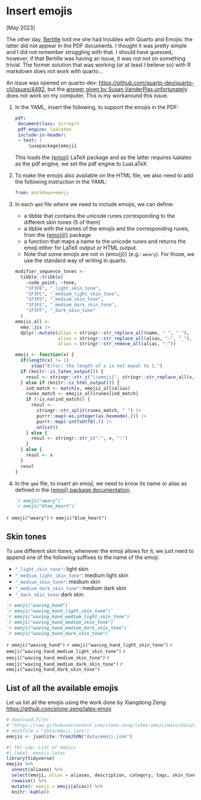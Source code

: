 # Insert emojis

\[May 2023\]

The other day, [Bertille](bertillepicard.github.io/) told me she had troubles with Quarto and Emojis: the latter did not appear in the PDF documents. I thought it was pretty simple and I did not remember struggling with that. I should have guessed, however, if that Bertille was having an issue, it was not not on something trivial. The former solution that was working (or at least I believe so) with R markdown does not work with quarto...

An issue was opened on quarto-dev: <https://github.com/quarto-dev/quarto-cli/issues/4492>, but the [answer given by Susan VanderPlas unfortunately](https://github.com/quarto-dev/quarto-cli/issues/4492#issuecomment-1548655951) does not work on my computer. This is my workaround this issue.

1.  In the YAML, insert the following, to support the emojis in the PDF:

    ```yaml
    pdf:
     documentclass: scrreprt
     pdf-engine: lualatex
     include-in-header:
     - text: |
         \usepackage{emoji}
    ```

    This loads the [{emoji}](https://ctan.math.washington.edu/tex-archive/macros/luatex/latex/emoji/emoji-doc.pdf) LaTeX package and as the latter requires lualatex as the pdf engine, we set the pdf engine to LuaLaTeX.

2.  To make the emojis also available on the HTML file, we also need to add the following instruction in the YAML:

    ```yaml
    from: markdown+emoji
    ```

3.  In each `qmd` file where we need to include emojis, we can define:

    - a tibble that contains the unicode runes corresponding to the different skin tones (5 of them)
    - a tibble with the names of the emojis and the corresponding runes, from the [{emo(ji)}](https://github.com/hadley/emo) package
    - a function that maps a name to the unicode runes and returns the emoji either for LaTeX output or HTML output.
    - Note that some emojis are not in {emo(ji)} (e.g.: `weary`). For those, we use the standard way of writing in quarto.

    ```r
    modifier_sequence_tones <- 
      tibble::tribble(
        ~code_point, ~tone,
        "1F3FB", "_light_skin_tone",
        "1F3FC", "_medium_light_skin_tone",
        "1F3FD", "_medium_skin_tone",
        "1F3FE", "_medium_dark_skin_tone",
        "1F3FF", "_dark_skin_tone"
      )
    emojis_all <- 
      emo::jis |>
      dplyr::mutate(alias = stringr::str_replace_all(name, " ", "_"),
                    alias = stringr::str_replace_all(alias, "-", "_"),
                    alias = stringr::str_remove_all(alias, ":"))
    
    emoji <- function(x) {
      if(length(x) != 1)  
          stop("Error: the length of x is not equal to 1.")
      if (knitr::is_latex_output()) {
        resul <- stringr::str_c("\\emoji{", stringr::str_replace_all(x, "_", "-"), "}")
      } else if (knitr::is_html_output()) {
        ind_match <- match(x, emojis_all$alias)
        runes_match <- emojis_all$runes[ind_match]
        if (!is.na(ind_match)) {
          resul <- 
            stringr::str_split(runes_match, " ") |>
            purrr::map(~as.integer(as.hexmode(.))) |>
            purrr::map(~intToUtf8(.)) |>
            unlist()
        } else {
          resul <- stringr::str_c(":", x, ":")
        }
      } else {
        resul <- x
      }
      resul
    }
    ```

4.  In the `qmd` file, to insert an emoji, we need to know its name or alias as defined in the [{emoji} package documentation](https://ctan.math.washington.edu/tex-archive/macros/luatex/latex/emoji/emoji-doc.pdf).

    ```markdown
    `r emoji("weary")`
    `r emoji("blue_heart")`
    ```

`r emoji("weary")`
`r emoji("blue_heart")`


## Skin tones

To use different skin tones, whenever the emoji allows for it, we just need to append one of the following suffixes to the name of the emoji:

- `"_light_skin_tone"`{.R}: light skin
- `"_medium_light_skin_tone"`{.R}: medium light skin
- `"_medium_skin_tone"`{.R}:  medium skin
- `"_medium_dark_skin_tone"`{.R}: medium dark skin
- `"_dark_skin_tone`{.R}: dark skin

```markdown
`r emoji("waving_hand")`
`r emoji("waving_hand_light_skin_tone")`
`r emoji("waving_hand_medium_light_skin_tone")`
`r emoji("waving_hand_medium_skin_tone")`
`r emoji("waving_hand_medium_dark_skin_tone")`
`r emoji("waving_hand_dark_skin_tone")`
```

`r emoji("waving_hand")`
`r emoji("waving_hand_light_skin_tone")`
`r emoji("waving_hand_medium_light_skin_tone")`
`r emoji("waving_hand_medium_skin_tone")`
`r emoji("waving_hand_medium_dark_skin_tone")`
`r emoji("waving_hand_dark_skin_tone")`

## List of all the available emojis

Let us list all the emojis using the work done by Xiangdong Zeng: <https://github.com/stone-zeng/latex-emoji>

```r
# download.file(
# "https://raw.githubusercontent.com/stone-zeng/latex-emoji/main/data/emoji.json", 
# destfile = "data/emoji.json")
emojis <- jsonlite::fromJSON("data/emoji.json")
```

```r
#| tbl-cap: List of emojis
#| label: emojis-latex
library(tidyverse)
emojis %>% 
  unnest(aliases) %>% 
  select(emoji, alias = aliases, description, category, tags, skin_tones) %>% 
  rowwise() %>% 
  mutate(r_emoji = emoji(alias)) %>% 
  knitr::kable()
```
